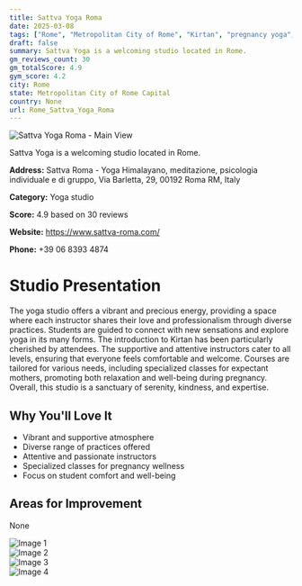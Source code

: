 ```yaml
---
title: Sattva Yoga Roma
date: 2025-03-08
tags: ["Rome", "Metropolitan City of Rome", "Kirtan", "pregnancy yoga", "diverse yoga styles", "supportive atmosphere", "variety of practices", "Rome"]  
draft: false
summary: Sattva Yoga is a welcoming studio located in Rome.
gm_reviews_count: 30
gm_totalScore: 4.9
gym_score: 4.2
city: Rome
state: Metropolitan City of Rome Capital
country: None
url: Rome_Sattva_Yoga_Roma
---
```


<div className="aspect-[16/9] relative my-8">
  <img 
    src="https://lh5.googleusercontent.com/p/AF1QipPkIePVenOrsOt9cdphI2yxQSvO3_sq3nYWxK1F=w1920-h1080-k-no"
    alt="Sattva Yoga Roma - Main View"
    className="object-cover absolute inset-0 w-full h-full rounded-lg"
  />
</div>

Sattva Yoga is a welcoming studio located in Rome.

**Address:** Sattva Roma - Yoga Himalayano, meditazione, psicologia individuale e di gruppo, Via Barletta, 29, 00192 Roma RM, Italy

**Category:** Yoga studio

**Score:** 4.9 based on 30 reviews

**Website:** https://www.sattva-roma.com/

**Phone:** +39 06 8393 4874

# Studio Presentation

The yoga studio offers a vibrant and precious energy, providing a space where each instructor shares their love and professionalism through diverse practices. Students are guided to connect with new sensations and explore yoga in its many forms. The introduction to Kirtan has been particularly cherished by attendees. The supportive and attentive instructors cater to all levels, ensuring that everyone feels comfortable and welcome. Courses are tailored for various needs, including specialized classes for expectant mothers, promoting both relaxation and well-being during pregnancy. Overall, this studio is a sanctuary of serenity, kindness, and expertise.

## Why You'll Love It

- Vibrant and supportive atmosphere
- Diverse range of practices offered
- Attentive and passionate instructors
- Specialized classes for pregnancy wellness
- Focus on student comfort and well-being

## Areas for Improvement

None

<div className="grid grid-cols-1 xl:grid-cols-2 gap-4 my-8">
<div className="aspect-[4/3] relative"><img src="https://lh5.googleusercontent.com/p/AF1QipMbQtlVLdGCxFLj8xjdJ8PPwQd_FUDs-BjTOqT9=w1920-h1080-k-no" alt="Image 1" className="object-cover absolute inset-0 w-full h-full rounded-lg" /></div>
<div className="aspect-[4/3] relative"><img src="https://lh5.googleusercontent.com/p/AF1QipN4lxgQtft58Zc2vTh-KreRZPHjVNLQXXQElAjs=w1920-h1080-k-no" alt="Image 2" className="object-cover absolute inset-0 w-full h-full rounded-lg" /></div>
<div className="aspect-[4/3] relative"><img src="https://lh5.googleusercontent.com/p/AF1QipPCj1spuY5JP-rv0pGBCY8t6C_aM-kmdFcfbBQt=w1920-h1080-k-no" alt="Image 3" className="object-cover absolute inset-0 w-full h-full rounded-lg" /></div>
<div className="aspect-[4/3] relative"><img src="https://lh5.googleusercontent.com/p/AF1QipMiqLLMFW_TxrK5EsQHpjtXQaZJrvohR6SwQLe8=w1920-h1080-k-no" alt="Image 4" className="object-cover absolute inset-0 w-full h-full rounded-lg" /></div>
</div>